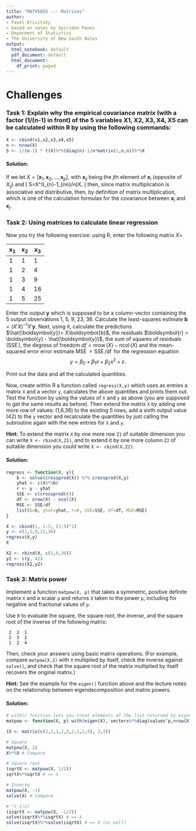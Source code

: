 ```yaml
---
title: "MATH5855 --- Matrices"
author:
- Pavel Krivitsky
- based on notes by Spiridon Penev
- Deparment of Statistics
- The University of New South Wales
output:
  html_notebook: default
  pdf_document: default
  html_document:
    df_print: paged
---
```




# Challenges

### Task 1: Explain why the empirical covariance matrix (with a factor (1/(n-1) in front) of the 5 variables X1, X2, X3, X4, X5 can be calculated within R by using the following commands:

```r
X <- cbind(x1,x2,x3,x4,x5)
n <- nrow(X)
S <- 1/(n-1) * t(X)%*%(diag(n)-1/n*matrix(1,n,n))%*%X
```

#### Solution:
If we let $X=[\boldsymbol{x}_{1},\boldsymbol{x}_{2},\dotsc,\boldsymbol{x}_{p}]$, with $\boldsymbol{x}_{ij}$ being the
$j$th element of $\boldsymbol{x}_{i}$ (opposite of $X_{ij}$) and 
\[
S=\frac{1}{n-1}X^\top (I_{n}-1_{n\times n}/n)X,
\]
 then, since matrix multiplication is associative and distributive,
\begin{align*}
S & =\frac{1}{n-1}X^\top (I_{n}-1_{n\times n}/n)X\\
 & =\frac{1}{n-1}(X^\top I_{n}X-X^\top 1_{n\times n}X/n)\\
 & =\frac{1}{n-1}(X^\top X-X^\top 1_{n\times n}X/n).
\end{align*}
 then, by definition of matrix multiplication,
\begin{align*}
S_{ij} & =\frac{1}{n-1}(\sum_{k=1}^{n}X_{ik}^\top X_{kj}-\sum_{k=1}^{n}X_{ik}^\top (1_{n\times n}X)_{kj}/n)\\
 & =\frac{1}{n-1}(\sum_{k=1}^{n}\boldsymbol{x}_{ik}\boldsymbol{x}_{jk}-\sum_{k=1}^{n}\boldsymbol{x}_{ik}(1_{n\times n}X)_{kj}/n)\\
 & =\frac{1}{n-1}(\sum_{k=1}^{n}\boldsymbol{x}_{ik}\boldsymbol{x}_{jk}-\sum_{k=1}^{n}\boldsymbol{x}_{ik}(\sum_{l=1}^{n}(1_{n\times n})_{kl}X_{lj})/n)\\
 & =\frac{1}{n-1}(\sum_{k=1}^{n}\boldsymbol{x}_{ik}\boldsymbol{x}_{jk}-\sum_{k=1}^{n}\boldsymbol{x}_{ik}(\sum_{l=1}^{n}1\boldsymbol{x}_{jl})/n)\\
 & =\frac{1}{n-1}(\sum_{k=1}^{n}\boldsymbol{x}_{ik}\boldsymbol{x}_{jk}-(\sum_{k=1}^{n}\boldsymbol{x}_{ik})(\sum_{l=1}^{n}\boldsymbol{x}_{jl})/n),
\end{align*}
 which is one of the calculation formulas for the covariance between
$\boldsymbol{x}_i$ and $\boldsymbol{x}_j$.

### Task 2: Using matrices to calculate linear regression

Now you try the following exercise: using R, enter the following
matrix $X =$

| $\boldsymbol{x}_1$ | $\boldsymbol{x}_2$ | $\boldsymbol{x}_3$ |
|--------------------|--------------------|--------------------|
| 1                  | 1                  | 1                  |
| 1                  | 2                  | 4                  |
| 1                  | 3                  | 9                  |
| 1                  | 4                  | 16                 |
| 1                  | 5                  | 25                 |

Enter the output $\boldsymbol{y}$ which is supposed to be a column-vector
containing the 5 output observations 1, 5, 9, 23, 36. Calculate the
least-squares estimate $\boldsymbol{b} =(X'X)^{-1}X'\boldsymbol{y}$.
Next, using it, calculate the predictions $\hat{\boldsymbol{y}}= X\boldsymbol{b}$, the
residuals $\boldsymbol{r} = \boldsymbol{y} - \hat{\boldsymbol{y}}$, the sum of squares of residuals
($\operatorname{SSE}$), the degress of freedom
$df = \operatorname{nrow}(X) - \operatorname{ncol}(X)$ and the mean-squared
error error estimate $\operatorname{MSE} = \operatorname{SSE}/\operatorname{df}$ for the regression equation
$$y = \beta_{0}+ \beta_{1} x + \beta_{2}x^{2}+ \varepsilon.$$

Print out the data and all the calculated quantities.

Now, create within R a function called `regress(X,y)` which uses
as entries a matrix `X` and a vector `y`, calculates the above
quantities and prints them out. Test the function by using the values
of `X` and `y` as above (you are supposed to get the same
results as before). Then extend the matrix `X` by adding one more
row of values: (1,6,36) to the existing 5 rows, add a sixth output value
(42) to the `y` vector and recalculate the quantities by just
calling the subroutine again with the new entries for `X` and
`y`.

**Hint:** To extend the matrix `X` by one more row `Z1` of suitable
dimension you can write `X <- rbind(X,Z1)`, and to extend it by one more column `Z2` of
suitable dimension you could write `X <- cbind(X,Z2)`.

#### Solution:
```r
regress <- function(X, y){
    b <- solve(crossprod(X)) %*% crossprod(X,y)
    yhat <- c(X%*%b)
    r <- y - yhat
    SSE <- c(crossprod(r))
    df <- nrow(X) - ncol(X)
    MSE <- SSE/df
    list(b=b, yhat=yhat, r=r, SSE=SSE, df=df, MSE=MSE)
}

X <- cbind(1, 1:5, (1:5)^2)
y <- c(1,5,9,23,36)
regress(X,y)
X

X2 <- rbind(X, c(1,6,36))
y2 <- c(y, 42)
regress(X2,y2)
```

### Task 3: Matrix power

Implement a function `matpow(X, p)` that takes a symmetric, positive definite matrix `X` and a scalar `p` and returns `X` taken to the power `p`, including for negative and fractional values of `p`.

Use it to evaluate the square, the square root, the inverse, and the square root of the inverse of the following matrix:

```
 2  2  1
 2  3  2
 1  2  4
```

Then, check your answers using basic matrix operations. (For example, compare `matpow(X,2)` with `X` multiplied by itself, check the inverse against `solve()`, and check that the square root of the matrix multiplied by itself recovers the original matrix.)

**Hint:** See the example for the `eigen()` function above and the lecture notes on the relationship between eigendecomposition and matrix powers.

#### Solution:
```r
# with() function lets you treat elements of the list returned by eigen(X) as variables.
matpow <- function(X, p) with(eigen(X), vectors%*%diag(values^p,nrow(X))%*%t(vectors))

(X <- matrix(c(2,2,1,2,3,2,1,2,4), 3,3))

# Square
matpow(X, 2)
X%*%X # Compare

# Square root
(sqrtX <- matpow(X, 1/2))
sqrtX%*%sqrtX # == X

# Inverse
matpow(X, -1)
solve(X) # Compare

# ^(-1/2)
(isqrtX <- matpow(X, -1/2))
solve(isqrtX%*%isqrtX) # == X
solve(isqrtX)%*%solve(isqrtX) # == X (as well)

```